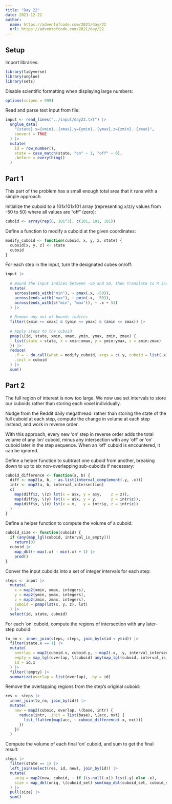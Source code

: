 ```yaml
---
title: "Day 22"
date: 2021-12-22
author:
  name: https://adventofcode.com/2021/day/22
  url: https://adventofcode.com/2021/day/22
---
```


## Setup

Import libraries:

```r

library(tidyverse)
library(unglue)
library(sets)

```

Disable scientific formatting when displaying large numbers:

```r

options(scipen = 999)

```

Read and parse text input from file:

```r

input <- read_lines("../input/day22.txt") |> 
  unglue_data(
    "{state} x={xmin}..{xmax},y={ymin}..{ymax},z={zmin}..{zmax}",
    convert = TRUE
  ) |> 
  mutate(
    id = row_number(), 
    state = case_match(state, "on" ~ 1, "off" ~ 0), 
    .before = everything()
  )

```

## Part 1

This part of the problem has a small enough total area that it runs with a simple approach.

Initialize the cuboid to a 101x101x101 array (representing x/z/y values from -50 to 50) where all values are "off" (zero):

```r

cuboid <- array(rep(0, 101^3), c(101, 101, 101))

```

Define a function to modify a cuboid at the given coordinates:

```r

modify_cuboid <- function(cuboid, x, y, z, state) {
  cuboid[x, y, z] <- state
  cuboid
}

```

For each step in the input, turn the designated cubes on/off:

```r

input |> 
  
  # Bound the input indices between -50 and 50, then translate to R indices
  mutate(
    across(ends_with("min"), ~ pmax(.x, -50)),
    across(ends_with("max"), ~ pmin(.x,  50)),
    across(ends_with(c("min", "max")), ~ .x + 51)
  ) |> 
  
  # Remove any out-of-bounds indices
  filter((xmin <= xmax) & (ymin <= ymax) & (zmin <= zmax)) |> 
  
  # Apply steps to the cuboid
  pmap(\(id, state, xmin, xmax, ymin, ymax, zmin, zmax) {
    list(state = state, x = xmin:xmax, y = ymin:ymax, z = zmin:zmax)
  }) |> 
  reduce(
    .f = ~ do.call(what = modify_cuboid, args = c(.y, cuboid = list(.x))),
    .init = cuboid
  ) |> 
  sum()

```

## Part 2

The full region of interest is now too large. We now use set intervals to store our cuboids rather than storing each voxel individually.

Nudge from the Reddit daily megathread: rather than storing the state of the full cuboid at each step, compute the change in volume at each step instead, and work in reverse order.

With this approach, every new 'on' step in reverse order adds the total volume of any 'on' cuboid, minus any intersection with any 'off' or 'on' cuboid later in the step sequence. When an 'off' cuboid is encountered, it can be ignored.

Define a helper function to subtract one cuboid from another, breaking down to up to six non-overlapping sub-cuboids if necessary:

```r

cuboid_difference <- function(a, b) {
  diff <- map2(a, b, ~ as.list(interval_complement(.y, .x)))
  intr <- map2(a, b, interval_intersection)
  c(
    map(diff$z, \(z) lst(x = a$x, y = a$y,    z = z)),
    map(diff$y, \(y) lst(x = a$x, y = y,      z = intr$z)),
    map(diff$x, \(x) lst(x = x,   y = intr$y, z = intr$z))
  )
}

```

Define a helper function to compute the volume of a cuboid: 

```r

cuboid_size <- function(cuboid) {
  if (any(map_lgl(cuboid, interval_is_empty)))
    return(0)
  cuboid |> 
    map_dbl(~ max(.x) - min(.x) + 1) |> 
    prod()
}

```

Conver the input cuboids into a set of integer intervals for each step:

```r

steps <- input |> 
  mutate(
    x = map2(xmin, xmax, integers),
    y = map2(ymin, ymax, integers),
    z = map2(zmin, zmax, integers),
    cuboid = pmap(lst(x, y, z), lst)
  ) |>
  select(id, state, cuboid)

```

For each 'on' cuboid, compute the regions of intersection with any later-step cuboid:

```r

to_rm <- inner_join(steps, steps, join_by(x$id < y$id)) |>
  filter(state.x == 1) |> 
  mutate(
    overlap = map2(cuboid.x, cuboid.y, ~ map2(.x, .y, interval_intersection)),
    empty = map_lgl(overlap, \(cuboid) any(map_lgl(cuboid, interval_is_empty))),
    id = id.x
  ) |> 
  filter(!empty) |> 
  summarize(overlap = list(overlap), .by = id)

```

Remove the overlapping regions from the step's original cuboid:

```r

res <- steps |> 
  inner_join(to_rm, join_by(id)) |> 
  mutate(
    new = map2(cuboid, overlap, \(base, intr) {
      reduce(intr, .init = list(base), \(acc, nxt) {
        list_flatten(map(acc, ~ cuboid_difference(.x, nxt)))
      })
    })
  )

```

Compute the volume of each final 'on' cuboid, and sum to get the final result:

```r

steps |> 
  filter(state == 1) |> 
  left_join(select(res, id, new), join_by(id)) |> 
  mutate(
    uniq = map2(new, cuboid, ~ if (is.null(.x)) list(.y) else .x),
    size = map_dbl(uniq, \(cuboid_set) sum(map_dbl(cuboid_set, cuboid_size)))
  ) |> 
  pull(size) |> 
  sum()

```

